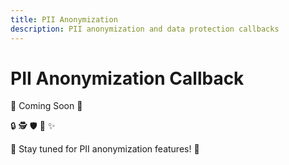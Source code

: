 ```yaml
---
title: PII Anonymization
description: PII anonymization and data protection callbacks
---
```


# PII Anonymization Callback

🚧 Coming Soon 🚧

🔒 🕵️ 🛡️ 📝 ✨

🚀 Stay tuned for PII anonymization features! 🚀
